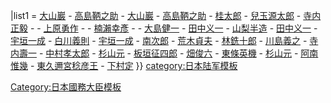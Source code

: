 {{Navbox
|name  = 陸軍大臣
|title = {{Flagicon|JPN}}[[陸軍大臣]]{{#if:{{{1|}}}|（{{{1|}}}）|}}
|list1  = [[大山巖]] - [[高島鞆之助]] - [[大山巖]] - [[高島鞆之助]] - [[桂太郎]] - [[兒玉源太郎]] - [[寺內正毅|寺内正毅]] - {{tsl|ja|石本新六||石本新六}} - [[上原勇作]] - {{tsl|ja|木越安綱||木越安綱}} - [[楠瀨幸彥]] - {{tsl|ja|岡市之助||岡市之助}} - [[大島健一]] - [[田中义一]] - [[山梨半造]] - [[田中义一]] - [[宇垣一成]] - [[白川義則]] - [[宇垣一成]] - [[南次郎]] - [[荒木貞夫]] - [[林銑十郎]] - [[川島義之]] - [[寺内寿一|寺内壽一]] - [[中村孝太郎]] - [[杉山元]] - [[板垣征四郎]] - [[畑俊六]] - [[東條英機]] - [[杉山元]] - [[阿南惟幾]] - [[東久邇宮稔彥王|東久邇宮稔彦王]] - [[下村定]]
}}<noinclude>
[[Category:日本國務大臣模板]]
[[Category:日本陸軍大臣| ]]
[[category:日本陆军模板]]
</noinclude>